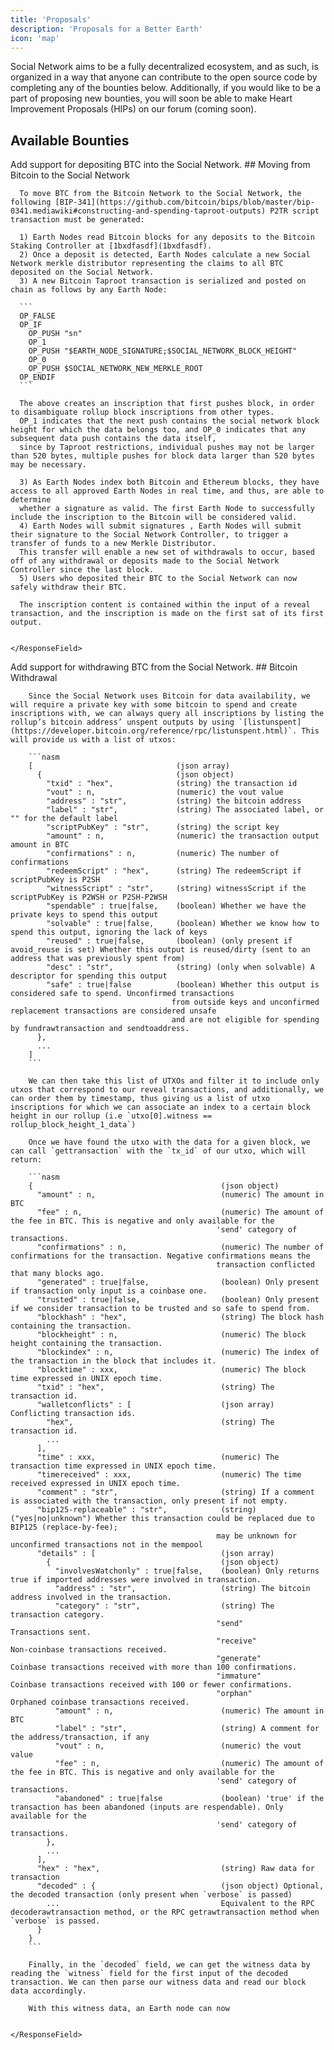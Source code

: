 ```yaml
---
title: 'Proposals'
description: 'Proposals for a Better Earth'
icon: 'map'
---
```


Social Network aims to be a fully decentralized ecosystem, and as such, is organized in a way that anyone can contribute to the open source code by completing any of the bounties below.
Additionally, if you would like to be a part of proposing new bounties, you will soon be able to make Heart Improvement Proposals (HIPs) on our forum (coming soon).

## Available Bounties

<ResponseField name="Social Network" type="BTC" required>
  Add support for depositing BTC into the Social Network.
  <Expandable title="Bounty">
    <ResponseField name="Social Network" type="contract">
    ## Moving from Bitcoin to the Social Network

      To move BTC from the Bitcoin Network to the Social Network, the following [BIP-341](https://github.com/bitcoin/bips/blob/master/bip-0341.mediawiki#constructing-and-spending-taproot-outputs) P2TR script transaction must be generated:

      1) Earth Nodes read Bitcoin blocks for any deposits to the Bitcoin Staking Controller at [1bxdfasdf](1bxdfasdf).
      2) Once a deposit is detected, Earth Nodes calculate a new Social Network merkle distributor representing the claims to all BTC deposited on the Social Network.
      3) A new Bitcoin Taproot transaction is serialized and posted on chain as follows by any Earth Node:

      ```
      OP_FALSE
      OP_IF
        OP_PUSH "sn"
        OP_1
        OP_PUSH "$EARTH_NODE_SIGNATURE;$SOCIAL_NETWORK_BLOCK_HEIGHT"
        OP_0
        OP_PUSH $SOCIAL_NETWORK_NEW_MERKLE_ROOT
      OP_ENDIF
      ```

      The above creates an inscription that first pushes block, in order to disambiguate rollup block inscriptions from other types. 
      OP_1 indicates that the next push contains the social network block height for which the data belongs too, and OP_0 indicates that any subsequent data push contains the data itself, 
      since by Taproot restrictions, individual pushes may not be larger than 520 bytes, multiple pushes for block data larger than 520 bytes may be necessary.

      3) As Earth Nodes index both Bitcoin and Ethereum blocks, they have access to all approved Earth Nodes in real time, and thus, are able to determine
      whether a signature as valid. The first Earth Node to successfully include the inscription to the Bitcoin will be considered valid.
      4) Earth Nodes will submit signatures , Earth Nodes will submit their signature to the Social Network Controller, to trigger a transfer of funds to a new Merkle Distributor.
      This transfer will enable a new set of withdrawals to occur, based off of any withdrawal or deposits made to the Social Network Controller since the last block.
      5) Users who deposited their BTC to the Social Network can now safely withdraw their BTC.

      The inscription content is contained within the input of a reveal transaction, and the inscription is made on the first sat of its first output.


    </ResponseField>

  </Expandable>
</ResponseField>

<ResponseField name="Social Network" type="BTC" required>
  Add support for withdrawing BTC from the Social Network.
  <Expandable title="Bounty">
    <ResponseField name="Social Network" type="contract">
      ## Bitcoin Withdrawal

        Since the Social Network uses Bitcoin for data availability, we will require a private key with some bitcoin to spend and create inscriptions with, we can always query all inscriptions by listing the rollup’s bitcoin address’ unspent outputs by using `[listunspent](https://developer.bitcoin.org/reference/rpc/listunspent.html)`. This will provide us with a list of utxos:

        ```nasm
        [                                (json array)
          {                              (json object)
            "txid" : "hex",              (string) the transaction id
            "vout" : n,                  (numeric) the vout value
            "address" : "str",           (string) the bitcoin address
            "label" : "str",             (string) The associated label, or "" for the default label
            "scriptPubKey" : "str",      (string) the script key
            "amount" : n,                (numeric) the transaction output amount in BTC
            "confirmations" : n,         (numeric) The number of confirmations
            "redeemScript" : "hex",      (string) The redeemScript if scriptPubKey is P2SH
            "witnessScript" : "str",     (string) witnessScript if the scriptPubKey is P2WSH or P2SH-P2WSH
            "spendable" : true|false,    (boolean) Whether we have the private keys to spend this output
            "solvable" : true|false,     (boolean) Whether we know how to spend this output, ignoring the lack of keys
            "reused" : true|false,       (boolean) (only present if avoid_reuse is set) Whether this output is reused/dirty (sent to an address that was previously spent from)
            "desc" : "str",              (string) (only when solvable) A descriptor for spending this output
            "safe" : true|false          (boolean) Whether this output is considered safe to spend. Unconfirmed transactions
                                        from outside keys and unconfirmed replacement transactions are considered unsafe
                                        and are not eligible for spending by fundrawtransaction and sendtoaddress.
          },
          ...
        ]
        ```

        We can then take this list of UTXOs and filter it to include only utxos that correspond to our reveal transactions, and additionally, we can order them by timestamp, thus giving us a list of utxo inscriptions for which we can associate an index to a certain block height in our rollup (i.e `utxo[0].witness == rollup_block_height_1_data`)

        Once we have found the utxo with the data for a given block, we can call `gettransaction` with the `tx_id` of our utxo, which will return:

        ```nasm
        {                                          (json object)
          "amount" : n,                            (numeric) The amount in BTC
          "fee" : n,                               (numeric) The amount of the fee in BTC. This is negative and only available for the
                                                  'send' category of transactions.
          "confirmations" : n,                     (numeric) The number of confirmations for the transaction. Negative confirmations means the
                                                  transaction conflicted that many blocks ago.
          "generated" : true|false,                (boolean) Only present if transaction only input is a coinbase one.
          "trusted" : true|false,                  (boolean) Only present if we consider transaction to be trusted and so safe to spend from.
          "blockhash" : "hex",                     (string) The block hash containing the transaction.
          "blockheight" : n,                       (numeric) The block height containing the transaction.
          "blockindex" : n,                        (numeric) The index of the transaction in the block that includes it.
          "blocktime" : xxx,                       (numeric) The block time expressed in UNIX epoch time.
          "txid" : "hex",                          (string) The transaction id.
          "walletconflicts" : [                    (json array) Conflicting transaction ids.
            "hex",                                 (string) The transaction id.
            ...
          ],
          "time" : xxx,                            (numeric) The transaction time expressed in UNIX epoch time.
          "timereceived" : xxx,                    (numeric) The time received expressed in UNIX epoch time.
          "comment" : "str",                       (string) If a comment is associated with the transaction, only present if not empty.
          "bip125-replaceable" : "str",            (string) ("yes|no|unknown") Whether this transaction could be replaced due to BIP125 (replace-by-fee);
                                                  may be unknown for unconfirmed transactions not in the mempool
          "details" : [                            (json array)
            {                                      (json object)
              "involvesWatchonly" : true|false,    (boolean) Only returns true if imported addresses were involved in transaction.
              "address" : "str",                   (string) The bitcoin address involved in the transaction.
              "category" : "str",                  (string) The transaction category.
                                                  "send"                  Transactions sent.
                                                  "receive"               Non-coinbase transactions received.
                                                  "generate"              Coinbase transactions received with more than 100 confirmations.
                                                  "immature"              Coinbase transactions received with 100 or fewer confirmations.
                                                  "orphan"                Orphaned coinbase transactions received.
              "amount" : n,                        (numeric) The amount in BTC
              "label" : "str",                     (string) A comment for the address/transaction, if any
              "vout" : n,                          (numeric) the vout value
              "fee" : n,                           (numeric) The amount of the fee in BTC. This is negative and only available for the
                                                  'send' category of transactions.
              "abandoned" : true|false             (boolean) 'true' if the transaction has been abandoned (inputs are respendable). Only available for the
                                                  'send' category of transactions.
            },
            ...
          ],
          "hex" : "hex",                           (string) Raw data for transaction
          "decoded" : {                            (json object) Optional, the decoded transaction (only present when `verbose` is passed)
            ...                                    Equivalent to the RPC decoderawtransaction method, or the RPC getrawtransaction method when `verbose` is passed.
          }
        }
        ```

        Finally, in the `decoded` field, we can get the witness data by reading the `witness` field for the first input of the decoded transaction. We can then parse our witness data and read our block data accordingly.

        With this witness data, an Earth node can now 


    </ResponseField>

  </Expandable>
</ResponseField>